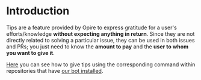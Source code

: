 # Introduction

Tips are a feature provided by Opire to express gratitude for a user's efforts/knowledge **without expecting anything in return**. Since they are not directly related to solving a particular issue, they can be used in both issues and PRs; you just need to know the **amount to pay** and the **user to whom you want to give it**.

[Here](/overview/commands#tip-a-user) you can see how to give tips using the corresponding command within repositories that have [our bot installed](/overview/install-bot).